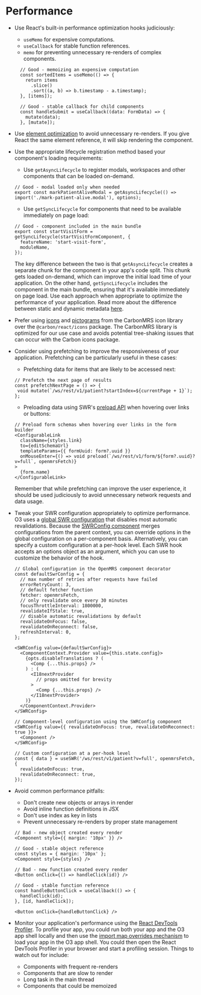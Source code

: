 # Performance

- Use React's built-in performance optimization hooks judiciously:
  - `useMemo` for expensive computations.
  - `useCallback` for stable function references.
  - `memo` for preventing unnecessary re-renders of complex components.

  ```tsx
    // Good - memoizing an expensive computation
    const sortedItems = useMemo(() => {
      return items
        .slice()
        .sort((a, b) => b.timestamp - a.timestamp);
    }, [items]);

    // Good - stable callback for child components
    const handleSubmit = useCallback((data: FormData) => {
      mutate(data);
    }, [mutate]);
    ```

- Use [element optimization](https://kentcdodds.com/blog/optimize-react-re-renders) to avoid unnecessary re-renders. If you give React the same element reference, it will skip rendering the component.
- Use the appropriate lifecycle registration method based your component's loading requirements:
  - Use `getAsyncLifecycle` to register modals, workspaces and other components that can be loaded on-demand. 

  ```tsx
  // Good - modal loaded only when needed
  export const markPatientAliveModal = getAsyncLifecycle(() => import('./mark-patient-alive.modal'), options);
  ```

  - Use `getSyncLifecycle` for components that need to be available immediately on page load:

  ```tsx
  // Good - component included in the main bundle
  export const startVisitForm = getSyncLifecycle(startVisitFormComponent, {
    featureName: 'start-visit-form',
    moduleName,
  });
  ```

  The key difference between the two is that `getAsyncLifecycle` creates a separate chunk for the component in your app's code split. This chunk gets loaded on-demand, which can improve the initial load time of your application. On the other hand, `getSyncLifecycle` includes the component in the main bundle, ensuring that it's available immediately on page load. Use each approach when appropriate to optimize the performance of your application. Read more about the difference between static and dynamic metadata [here](/docs/migrate-to-core-v5).

- Prefer using [icons](https://zeroheight.com/23a080e38/p/993dce-iconography) and [pictograms](https://zeroheight.com/23a080e38/p/396ba7-pictograms) from the CarbonMRS icon library over the `@carbon/react/icons` package. The CarbonMRS library is optimized for our use case and avoids potential tree-shaking issues that can occur with the Carbon icons package.

- Consider using prefetching to improve the responsiveness of your application. Prefetching can be particularly useful in these cases:
  - Prefetching data for items that are likely to be accessed next:

   ```tsx
  // Prefetch the next page of results
  const prefetchNextPage = () => {
    void mutate(`/ws/rest/v1/patient?startIndex=${currentPage + 1}`);
  };
  ```

  - Preloading data using SWR's [preload API](https://swr.vercel.app/docs/prefetching) when hovering over links or buttons:

  ```tsx
  // Preload form schemas when hovering over links in the form builder
  <ConfigurableLink
    className={styles.link}
    to={editSchemaUrl}
    templateParams={{ formUuid: form?.uuid }}
    onMouseEnter={() => void preload(`/ws/rest/v1/form/${form?.uuid}?v=full`, openmrsFetch)}
  >
    {form.name}
  </ConfigurableLink>
  ```

  Remember that while prefetching can improve the user experience, it should be used judiciously to avoid unnecessary network requests and data usage.

- Tweak your SWR configuration appropriately to optimize performance. O3 uses a [global SWR configuration](https://github.com/openmrs/openmrs-esm-core/pull/1157) that disables most automatic revalidations. Because the [SWRConfig component](https://swr.vercel.app/docs/global-configuration.en-US) merges configurations from the parent context, you can override options in the global configuration on a per-component basis. Alternatively, you can specify a custom configuration at a per-hook level. Each SWR hook accepts an options object as an argument, which you can use to customize the behavior of the hook.

  ```tsx
  // Global configuration in the OpenMRS component decorator
  const defaultSwrConfig = {
    // max number of retries after requests have failed
    errorRetryCount: 3,
    // default fetcher function
    fetcher: openmrsFetch,
    // only revalidate once every 30 minutes
    focusThrottleInterval: 1800000,
    revalidateIfStale: true,
    // disable automatic revalidations by default
    revalidateOnFocus: false,
    revalidateOnReconnect: false,
    refreshInterval: 0,
  };

  <SWRConfig value={defaultSwrConfig}>
    <ComponentContext.Provider value={this.state.config}>
      {opts.disableTranslations ? (
        <Comp {...this.props} />
      ) : (
        <I18nextProvider
          // props omitted for brevity
        >
          <Comp {...this.props} />
        </I18nextProvider>
      )}
    </ComponentContext.Provider>
  </SWRConfig>
  ```

  ```tsx
  // Component-level configuration using the SWRConfig component
  <SWRConfig value={{ revalidateOnFocus: true, revalidateOnReconnect: true }}>
    <Component />
  </SWRConfig>
  ```

  ```tsx
  // Custom configuration at a per-hook level
  const { data } = useSWR('/ws/rest/v1/patient?v=full', openmrsFetch, {
    revalidateOnFocus: true,
    revalidateOnReconnect: true,
  });
  ```
  
- Avoid common performance pitfalls:
  - Don't create new objects or arrays in render
  - Avoid inline function definitions in JSX
  - Don't use index as key in lists
  - Prevent unnecessary re-renders by proper state management

  ```tsx
  // Bad - new object created every render
  <Component style={{ margin: '10px' }} />

  // Good - stable object reference
  const styles = { margin: '10px' };
  <Component style={styles} />

  // Bad - new function created every render
  <Button onClick={() => handleClick(id)} />

  // Good - stable function reference
  const handleButtonClick = useCallback(() => {
    handleClick(id);
  }, [id, handleClick]);
  
  <Button onClick={handleButtonClick} />
  ```

- Monitor your application's performance using the [React DevTools Profiler](https://react.dev/learn/react-developer-tools). To profile your app, you could run both your app and the O3 app shell locally and then use the [import map overrides mechanism](/docs/frontend-modules/development#import-map-overrides) to load your app in the O3 app shell. You could then open the React DevTools Profiler in your browser and start a profiling session. Things to watch out for include:
  - Components with frequent re-renders
  - Components that are slow to render
  - Long task in the main thread
  - Components that could be memoized
